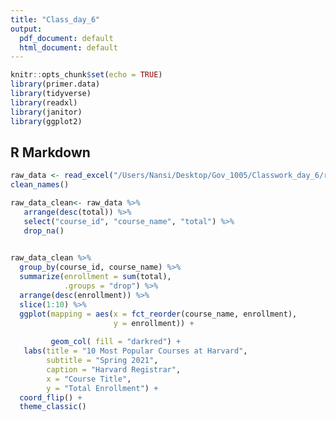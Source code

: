 ```yaml
---
title: "Class_day_6"
output:
  pdf_document: default
  html_document: default
---
```


```r
knitr::opts_chunk$set(echo = TRUE)
library(primer.data)
library(tidyverse)
library(readxl)
library(janitor)
library(ggplot2)
```

## R Markdown

```r
raw_data <- read_excel("/Users/Nansi/Desktop/Gov_1005/Classwork_day_6/raw_data/class_enrollment_summary_by_term_2-11-2021.xlsx", skip = 3) %>% 
clean_names()
```


```r
raw_data_clean<- raw_data %>%
   arrange(desc(total)) %>%
   select("course_id", "course_name", "total") %>% 
   drop_na()
  

```



```r
raw_data_clean %>% 
  group_by(course_id, course_name) %>% 
  summarize(enrollment = sum(total),
            .groups = "drop") %>% 
  arrange(desc(enrollment)) %>% 
  slice(1:10) %>% 
  ggplot(mapping = aes(x = fct_reorder(course_name, enrollment),
                       y = enrollment)) +
         
         geom_col( fill = "darkred") +
   labs(title = "10 Most Popular Courses at Harvard",
        subtitle = "Spring 2021",
        caption = "Harvard Registrar",
        x = "Course Title",
        y = "Total Enrollment") +
  coord_flip() +
  theme_classic() 
 
  
  
  

  
  
```

